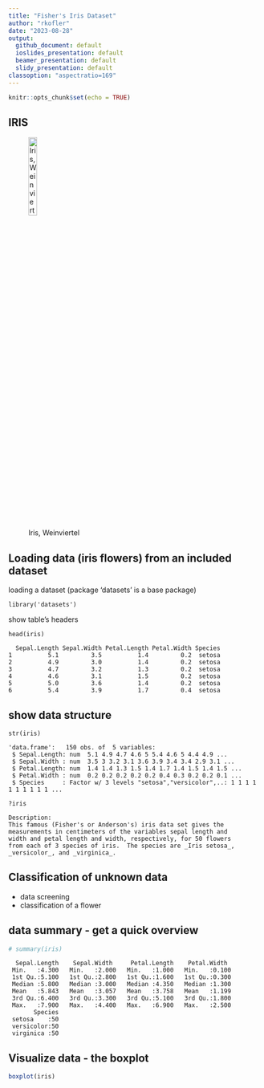 ```yaml
---
title: "Fisher's Iris Dataset"
author: "rkofler"
date: "2023-08-28"
output:
  github_document: default
  ioslides_presentation: default
  beamer_presentation: default
  slidy_presentation: default
classoption: "aspectratio=169"
---
```


```r
knitr::opts_chunk$set(echo = TRUE)
```

## IRIS

![Iris, Weinviertel](/home/kofler/projects/schule/2023.24/DSAI/Rmarkdown/images/iris_grw.jpg){height="20%"}

## Loading data (iris flowers) from an included dataset

loading a dataset (package 'datasets' is a base package)

`library('datasets')`

show table's headers

`head(iris)`

``` head(iris)
  Sepal.Length Sepal.Width Petal.Length Petal.Width Species
1          5.1         3.5          1.4         0.2  setosa
2          4.9         3.0          1.4         0.2  setosa
3          4.7         3.2          1.3         0.2  setosa
4          4.6         3.1          1.5         0.2  setosa
5          5.0         3.6          1.4         0.2  setosa
6          5.4         3.9          1.7         0.4  setosa
```

## show data structure

`str(iris)`

``` str(iris)
'data.frame':   150 obs. of  5 variables:
 $ Sepal.Length: num  5.1 4.9 4.7 4.6 5 5.4 4.6 5 4.4 4.9 ...
 $ Sepal.Width : num  3.5 3 3.2 3.1 3.6 3.9 3.4 3.4 2.9 3.1 ...
 $ Petal.Length: num  1.4 1.4 1.3 1.5 1.4 1.7 1.4 1.5 1.4 1.5 ...
 $ Petal.Width : num  0.2 0.2 0.2 0.2 0.2 0.4 0.3 0.2 0.2 0.1 ...
 $ Species     : Factor w/ 3 levels "setosa","versicolor",..: 1 1 1 1 1 1 1 1 1 1 ...
```

`?iris`

```         
Description:
This famous (Fisher's or Anderson's) iris data set gives the
measurements in centimeters of the variables sepal length and
width and petal length and width, respectively, for 50 flowers
from each of 3 species of iris.  The species are _Iris setosa_,
_versicolor_, and _virginica_.
```

## Classification of unknown data

-   data screening
-   classification of a flower

## data summary - get a quick overview

```r
# summary(iris)
```

``` summary(iris)
  Sepal.Length    Sepal.Width     Petal.Length    Petal.Width   
 Min.   :4.300   Min.   :2.000   Min.   :1.000   Min.   :0.100  
 1st Qu.:5.100   1st Qu.:2.800   1st Qu.:1.600   1st Qu.:0.300  
 Median :5.800   Median :3.000   Median :4.350   Median :1.300  
 Mean   :5.843   Mean   :3.057   Mean   :3.758   Mean   :1.199  
 3rd Qu.:6.400   3rd Qu.:3.300   3rd Qu.:5.100   3rd Qu.:1.800  
 Max.   :7.900   Max.   :4.400   Max.   :6.900   Max.   :2.500  
       Species  
 setosa    :50  
 versicolor:50  
 virginica :50
```

## Visualize data - the boxplot

```r
boxplot(iris)
```
